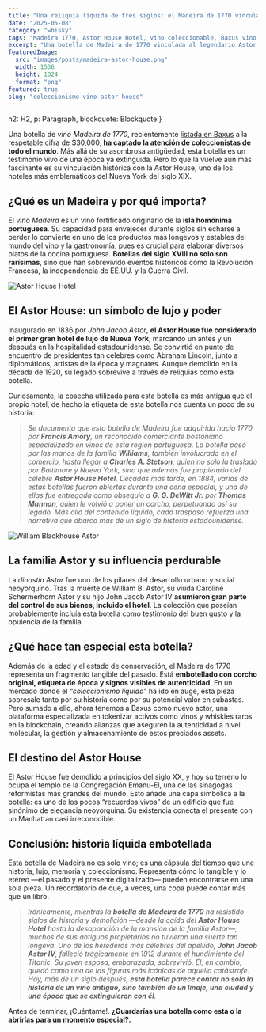 ```yaml
---
title: "Una reliquia líquida de tres siglos: el Madeira de 1770 vinculado a la Astor House"
date: "2025-05-08"
category: "whisky"
tags: "Madeira 1770, Astor House Hotel, vino coleccionable, Baxus vino tokenizado, historia del vino, familia Astor, inversión en vinos raros"
excerpt: "Una botella de Madeira de 1770 vinculada al legendario Astor House Hotel sorprende en Baxus con un precio de $30,000. Más que vino, es historia líquida embotellada y coleccionismo puro."
featuredImage:
  src: "images/posts/madeira-astor-house.png"
  width: 1536
  height: 1024
  format: "png"
featured: true
slug: "coleccionismo-vino-astor-house"
---
```



  h2: H2,
  p: Paragraph,
  blockquote: Blockquote
}

Una botella de *vino Madeira de 1770*, recientemente [listada en Baxus](https://www.baxus.co/asset/3RxGuYjQbVVe5J7i9BY4KLmyK1KL9cTHvE7ZnMJVA2vf) a la respetable cifra de $30,000, **ha captado la atención de coleccionistas de todo el mundo**. Más allá de su asombrosa antigüedad, esta botella es un testimonio vivo de una época ya extinguida. Pero lo que la vuelve aún más fascinante es su vinculación histórica con la Astor House, uno de los hoteles más emblemáticos del Nueva York del siglo XIX.

## ¿Qué es un Madeira y por qué importa?

El *vino Madeira* es un vino fortificado originario de la **isla homónima portuguesa**. Su capacidad para envejecer durante siglos sin echarse a perder lo convierte en uno de los productos más longevos y estables del mundo del vino y la gastronomía, pues es crucial para elaborar diversos platos de la cocina portuguesa. **Botellas del siglo XVIII no solo son rarísimas**, sino que han sobrevivido eventos históricos como la Revolución Francesa, la independencia de EE.UU. y la Guerra Civil.

<Image src="/images/posts/astor-house.png" alt="Astor House Hotel" className="rounded-xl shadow-md" />

## El Astor House: un símbolo de lujo y poder

Inaugurado en 1836 por *John Jacob Astor*, **el Astor House fue considerado el primer gran hotel de lujo de Nueva York**, marcando un antes y un después en la hospitalidad estadounidense. Se convirtió en punto de encuentro de presidentes tan celebres como Abraham Lincoln, junto a diplomáticos, artistas de la época y magnates. Aunque demolido en la década de 1920, su legado sobrevive a través de reliquias como esta botella.

Curiosamente, la cosecha utilizada para esta botella es más antigua que el propio hotel, de hecho la etiqueta de esta botella nos cuenta un poco de su historia:

> *Se documenta que esta botella de Madeira fue adquirida hacia 1770 por **Francis Amory**, un reconocido comerciante bostoniano especializado en vinos de esta región portuguesa. La botella pasó por las manos de la familia **Williams**, también involucrada en el comercio, hasta llegar a **Charles A. Stetson**, quien no solo la trasladó por Baltimore y Nueva York, sino que además fue propietario del célebre **Astor House Hotel**. Décadas más tarde, en 1884, varias de estas botellas fueron abiertas durante una cena especial, y una de ellas fue entregada como obsequio a **G. G. DeWitt Jr.** por **Thomas Mannon**, quien le volvió a poner un corcho, perpetuando así su legado. Más allá del contenido líquido, cada traspaso refuerza una narrativa que abarca más de un siglo de historia estadounidense.*
>

<Image src="/images/posts/william-astor.jpeg" alt="William Blackhouse Astor" className="rounded-xl shadow-md" />

## La familia Astor y su influencia perdurable

La *dinastía Astor* fue uno de los pilares del desarrollo urbano y social neoyorquino. Tras la muerte de William B. Astor, su viuda Caroline Schermerhorn Astor y su hijo John Jacob Astor IV **asumieron gran parte del control de sus bienes, incluido el hotel**. La colección que poseían probablemente incluía esta botella como testimonio del buen gusto y la opulencia de la familia.

## ¿Qué hace tan especial esta botella?

Además de la edad y el estado de conservación, el Madeira de 1770 representa un fragmento tangible del pasado. Está **embotellado con corcho original, etiqueta de época y signos visibles de autenticidad**. En un mercado donde el *“coleccionismo líquido”* ha ido en auge, esta pieza sobresale tanto por su historia como por su potencial valor en subastas. Pero sumado a ello, ahora tenemos a Baxus como nuevo actor, una plataforma especializada en tokenizar activos como vinos y whiskies raros en la blockchain, creando alianzas que aseguren la autenticidad a nivel molecular, la gestión y almacenamiento de estos preciados assets.

## El destino del Astor House

El Astor House fue demolido a principios del siglo XX, y hoy su terreno lo ocupa el templo de la Congregación Emanu-El, una de las sinagogas reformistas más grandes del mundo. Esto añade una capa simbólica a la botella: es uno de los pocos “recuerdos vivos” de un edificio que fue sinónimo de elegancia neoyorquina. Su existencia conecta el presente con un Manhattan casi irreconocible.

## Conclusión: historia líquida embotellada

Esta botella de Madeira no es solo vino; es una cápsula del tiempo que une historia, lujo, memoria y coleccionismo. Representa cómo lo tangible y lo etéreo —el pasado y el presente digitalizado— pueden encontrarse en una sola pieza. Un recordatorio de que, a veces, una copa puede contar más que un libro.

> *Irónicamente, mientras la **botella de Madeira de 1770** ha resistido siglos de historia y demolición —desde la caída del **Astor House Hotel** hasta la desaparición de la mansión de la familia Astor—, muchos de sus antiguos propietarios no tuvieron una suerte tan longeva. Uno de los herederos más célebres del apellido, **John Jacob Astor IV**, falleció trágicamente en 1912 durante el hundimiento del Titanic. Su joven esposa, embarazada, sobrevivió. Él, en cambio, quedó como una de las figuras más icónicas de aquella catástrofe. Hoy, más de un siglo después, **esta botella parece contar no solo la historia de un vino antiguo, sino también de un linaje, una ciudad y una época que se extinguieron con él**.*
> 

Antes de terminar, ¡Cuéntame!. **¿Guardarías una botella como esta o la abrirías para un momento especial?.**

<CTA category={frontmatter.category} />